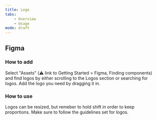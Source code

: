 ```yaml
---
title: Logo
tabs:
    - Overview
    - Usage
mode: draft
---
```


## Figma

### How to add
Select "Assets" (:warning: link to Getting Started > Figma, Finding components) and find logos by either scrolling to the Logos section or searching for logos. Add the logo you need by dragging it in.

### How to use
Logos can be resized, but remeber to hold shift in order to keep proportions. Make sure to follow the guidelines set for logos. 

